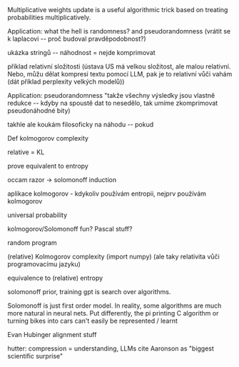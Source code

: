 
<KeyTakeaway>
Multiplicative weights update is a useful algorithmic trick based on treating probabilities multiplicatively. 
</KeyTakeaway>

Application: what the hell is randomness? and pseudorandomness (vrátit se k laplacovi -- proč budoval pravděpodobnost?)

ukázka stringů -- náhodnost = nejde komprimovat

příklad relativní složitosti (ústava US má velkou složitost, ale malou relativní. Nebo, můžu dělat kompresi textu pomocí LLM, pak je to relativní vůči vahám (dát příklad perplexity velkých modelů))

Application: pseudorandomness "takže všechny výsledky jsou vlastně redukce -- kdyby na spoustě dat to nesedělo, tak umíme zkomprimovat pseudonáhodné bity)

takhle ale koukám filosoficky na náhodu -- pokud

Def kolmogorov complexity

relative = KL

prove equivalent to entropy

occam razor -> solomonoff induction

aplikace kolmogorov - kdykoliv používám entropii, nejprv používám kolmogorov

universal probability

kolmogorov/Solomonoff fun? Pascal stuff? 

random program

(relative) Kolmogorov complexity (import numpy)
(ale taky relativita vůči programovacímu jazyku)


equivalence to (relative) entropy

solomonoff prior, training gpt is search over algorithms. 

Solomonoff is just first order model. In reality, some algorithms are much more natural in neural nets. Put differently, the pi printing C algorithm or turning bikes into cars can't easily be represented / learnt   

Evan Hubinger alignment stuff

hutter: compression = understanding, LLMs cite Aaronson as "biggest scientific surprise"
